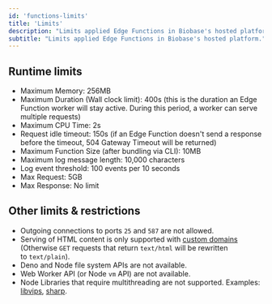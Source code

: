 ```yaml
---
id: 'functions-limits'
title: 'Limits'
description: "Limits applied Edge Functions in Biobase's hosted platform."
subtitle: "Limits applied Edge Functions in Biobase's hosted platform."
---
```


## Runtime limits

- Maximum Memory: 256MB
- Maximum Duration (Wall clock limit): 400s (this is the duration an Edge Function worker will stay active. During this period, a worker can serve multiple requests)
- Maximum CPU Time: 2s
- Request idle timeout: 150s (if an Edge Function doesn't send a response before the timeout, 504 Gateway Timeout will be returned)
- Maximum Function Size (after bundling via CLI): 10MB
- Maximum log message length: 10,000 characters
- Log event threshold: 100 events per 10 seconds
- Max Request: 5GB
- Max Response: No limit

## Other limits & restrictions

- Outgoing connections to ports `25` and `587` are not allowed.
- Serving of HTML content is only supported with [custom domains](/docs/reference/cli/biobase-domains) (Otherwise `GET` requests that return `text/html` will be rewritten to `text/plain`).
- Deno and Node file system APIs are not available.
- Web Worker API (or Node `vm` API) are not available.
- Node Libraries that require multithreading are not supported. Examples: [libvips](https://github.com/libvips/libvips), [sharp](https://github.com/lovell/sharp).
